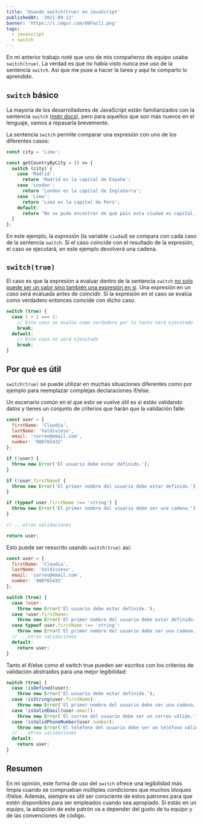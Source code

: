 ```yaml
---
title: 'Usando switch(true) en JavaScript'
publishedAt: '2021-09-12'
banner: 'https://i.imgur.com/09Facl1.png'
tags:
  - javascript
  - switch
---
```


En mi anterior trabajo noté que uno de mis compañeros de equipo usaba `switch(true)`. La verdad es que no había visto nunca ese uso de la sentencia `switch`. Así que me puse a hacer la tarea y aquí te comparto lo aprendido.

## `switch` básico

La mayoría de los desarrolladores de JavaScript están familiarizados con la sentencia `switch` ([mdn docs](https://developer.mozilla.org/en-US/docs/Web/JavaScript/Reference/Statements/switch)), pero para aquellos que son más nuevos en el lenguaje, vamos a repasarla brevemente.

La sentencia `switch` permite comparar una expresión con uno de los diferentes casos:

```javascript
const city = 'Lima';

const getCountryByCity = () => {
  switch (city) {
    case 'Madrid':
      return 'Madrid es la capital de España';
    case 'London':
      return 'London es la capital de Inglaterra';
    case 'Lima':
      return 'Lima es la capital de Perú';
    default:
      return 'No se pudo encontrar de qué país esta ciudad es capital.';
  }
};
```

En este ejemplo, la _expresión_ (la variable `ciudad`) se compara con cada caso de la sentencia `switch`. Si el caso coincide con el resultado de la expresión, el caso se ejecutará, en este ejemplo devolverá una cadena.

## `switch(true)`

El caso es que la expresión a evaluar dentro de la sentencia `switch` [no solo puede ser un valor sino también una expresión en sí](https://www.ecma-international.org/ecma-262/10.0/index.html#sec-switch-statement). Una expresión en un _caso_ será evaluada antes de coincidir. Si la expresión en el caso se evalúa como verdadero entonces coincide con dicho caso.

```javascript
switch (true) {
  case 1 + 1 === 2:
    // Este caso se evalúa como verdadero por lo tanto será ejecutado
    break;
  default:
    // Este caso no será ejecutado
    break;
}
```

## Por qué es útil

`switch(true)` se puede utilizar en muchas situaciones diferentes como por ejemplo para reemplazar complejas declaraciones if/else.

Un escenario común en el que esto se vuelve útil es si estás validando datos y tienes un conjunto de criterios que harán que la validación falle:

```javascript
const user = {
  firstName: 'Claudia',
  lastName: 'Valdivieso',
  email: 'correo@email.com',
  number: '980765432'
};

if (!user) {
  throw new Error('El usuario debe estar definido.');
}

if (!user.firstName) {
  throw new Error('El primer nombre del usuario debe estar definido.');
}

if (typeof user.firstName !== 'string') {
  throw new Error('El primer nombre del usuario debe ser una cadena.');
}

// ...otras validaciones

return user;
```

Esto puede ser reescrito usando `switch(true)` así:

```javascript
const user = {
  firstName: 'Claudia',
  lastName: 'Valdivieso',
  email: 'correo@email.com',
  number: '980765432'
};

switch (true) {
  case !user:
    throw new Error('El usuario debe estar definido.');
  case !user.firstName:
    throw new Error('El primer nombre del usuario debe estar definido.');
  case typeof user.firstName !== 'string':
    throw new Error('El primer nombre del usuario debe ser una cadena.');
  // ...otras validaciones
  default:
    return user;
}
```

Tanto el if/else como el switch true pueden ser escritos con los criterios de validación abstraídos para una mejor legibilidad:

```javascript
switch (true) {
  case !isDefined(user):
    throw new Error('El usuario debe estar definido.');
  case !isString(user.firstName):
    throw new Error('El primer nombre del usuario debe ser una cadena.');
  case !isValidEmail(user.email):
    throw new Error('El correo del usuario debe ser un correo válido.');
  case !isValidPhoneNumber(user.number):
    throw new Error('El teléfono del usuario debe ser un teléfono válido.');
  // ...otras validaciones
  default:
    return user;
}
```

## Resumen

En mi opinión, este forma de uso del `switch` ofrece una legibilidad más limpia cuando se comprueban múltiples condiciones que muchos bloques if/else. Además, siempre es útil ser consciente de estos patrones para que estén disponibles para ser empleados cuando sea apropiado. Si estás en un equipo, la adopción de este patrón va a depender del gusto de tu equipo y de las convenciones de código.
